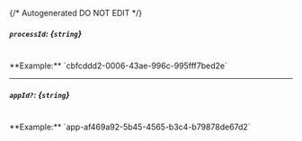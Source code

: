 {/* Autogenerated DO NOT EDIT  */}
##### `processId`: *{`string`}*
<br/>
**Example:** `cbfcddd2-0006-43ae-996c-995fff7bed2e`

---
##### `appId?`: *{`string`}*
<br/>
**Example:** `app-af469a92-5b45-4565-b3c4-b79878de67d2`


